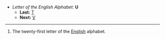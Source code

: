 *''Letter of the English Alphabet:'' '''U'''
**'''Last:''' [[T]]
**'''Next:''' [[V]]
----

#The twenty-first letter of the [[English]] alphabet.